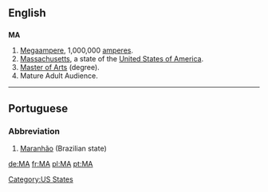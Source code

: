 ==English==

==={{Abbreviation}}===
'''MA'''

# [[megaampere|Megaampere]], 1,000,000 [[ampere]]s.
# [[Massachusetts]], a state of the [[United States of America]].
# [[Master of Arts]] (degree).
# Mature Adult Audience.

[[Category:US States]]

----

==Portuguese==
===Abbreviation===
#[[Maranhão]] (Brazilian state)

[[de:MA]]
[[fr:MA]]
[[pl:MA]]
[[pt:MA]]